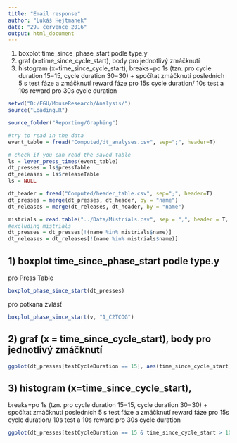 ```yaml
---
title: "Email response"
author: "Lukáš Hejtmanek"
date: "29. července 2016"
output: html_document
---
```


1) boxplot time_since_phase_start podle type.y
2) graf (x=time_since_cycle_start), body pro jednotlivý zmáčknutí
3) histogram (x=time_since_cycle_start), breaks=po 1s (tzn. pro cycle duration 15=15, cycle duration 30=30) + spočítat zmáčknutí posledních 5 s test fáze a zmáčknutí reward fáze pro 15s cycle duration/ 10s test a 10s reward pro 30s cycle duration


```r
setwd("D:/FGU/MouseResearch/Analysis/")
source("Loading.R")

source_folder("Reporting/Graphing")

#try to read in the data
event_table = fread("Computed/dt_analyses.csv", sep=";", header=T)

# check if you can read the saved table
ls = lever_press_times(event_table)
dt_presses = ls$pressTable
dt_releases = ls$releaseTable
ls = NULL

dt_header = fread("Computed/header_table.csv", sep=";", header=T)
dt_presses = merge(dt_presses, dt_header, by = "name")
dt_releases = merge(dt_releases, dt_header, by = "name")

mistrials = read.table("../Data/Mistrials.csv", sep = ",", header = T, stringsAsFactors = F)
#excluding mistrials
dt_presses = dt_presses[!(name %in% mistrials$name)]
dt_releases = dt_releases[!(name %in% mistrials$name)]
```

## 1) boxplot time_since_phase_start podle type.y

pro Press Table
```r
boxplot_phase_since_start(dt_presses)
```

pro potkana zvlášť
```r
boxplot_phase_since_start(v, "1_C2TCOG")
```

## 2) graf (x = time_since_cycle_start), body pro jednotlivý zmáčknutí

```r
ggplot(dt_presses[testCycleDuration == 15], aes(time_since_cycle_start)) + geom_histogram(binwidth = 0.5) + geom_vline(xintercept = 15) + geom_vline(xintercept = 20, color)
```

## 3) histogram (x=time_since_cycle_start), 

breaks=po 1s (tzn. pro cycle duration 15=15, cycle duration 30=30) + spočítat zmáčknutí posledních 5 s test fáze a zmáčknutí reward fáze pro 15s cycle duration/ 10s test a 10s reward pro 30s cycle duration

```r
ggplot(dt_presses[testCycleDuration == 15 & time_since_cycle_start > 10 & time_since_cycle_start < 15], aes(time_since_cycle_start)) + geom_histogram(binwidth = 0.5)
```
